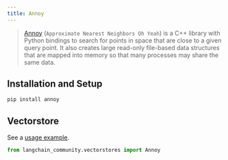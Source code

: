 ```yaml
---
title: Annoy
---
```


> [Annoy](https://github.com/spotify/annoy) (`Approximate Nearest Neighbors Oh Yeah`)
> is a C++ library with Python bindings to search for points in space that are
> close to a given query point. It also creates large read-only file-based data
> structures that are mapped into memory so that many processes may share the same data.

## Installation and Setup

```bash
pip install annoy
```


## Vectorstore

See a [usage example](/oss/javascript/integrations/vectorstores/annoy).

```python
from langchain_community.vectorstores import Annoy
```
